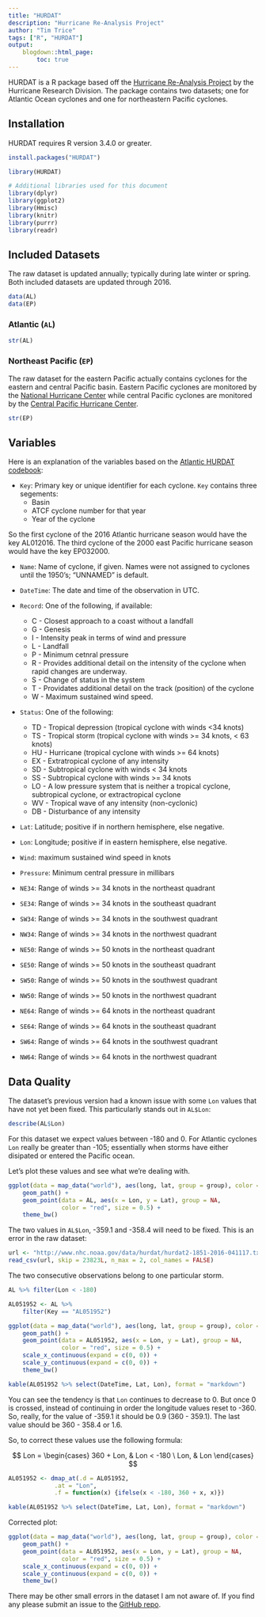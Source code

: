 ```yaml
---
title: "HURDAT"
description: "Hurricane Re-Analysis Project"
author: "Tim Trice"
tags: ["R", "HURDAT"]
output:
    blogdown::html_page:
        toc: true
---
```


HURDAT is a R package based off the [Hurricane Re-Analysis Project](http://www.aoml.noaa.gov/hrd/hurdat/Data_Storm.html) by the Hurricane Research Division. The package contains two datasets; one for Atlantic Ocean cyclones and one for northeastern Pacific cyclones. 

## Installation

HURDAT requires R version 3.4.0 or greater.

```r
install.packages("HURDAT")
```

```r
library(HURDAT)
```

```r
# Additional libraries used for this document
library(dplyr)
library(ggplot2)
library(Hmisc)
library(knitr)
library(purrr)
library(readr)
```

## Included Datasets

The raw dataset is updated annually; typically during late winter or spring. Both included datasets are updated through 2016.

```r
data(AL)
data(EP)
```

### Atlantic (`AL`)

```r
str(AL)
```

### Northeast Pacific (`EP`)

The raw dataset for the eastern Pacific actually contains cyclones for the eastern and central Pacific basin. Eastern Pacific cyclones are monitored by the [National Hurricane Center](http://www.nhc.noaa.gov/) while central Pacific cyclones are monitored by the [Central Pacific Hurricane Center](http://www.prh.noaa.gov/cphc/). 

```r
str(EP)
```

## Variables

Here is an explanation of the variables based on the [Atlantic HURDAT codebook](http://www.nhc.noaa.gov/data/hurdat/hurdat2-format-atlantic.pdf):

* `Key`: Primary key or unique identifier for each cyclone. `Key` contains three segements:
    + Basin
    + ATCF cyclone number for that year
    + Year of the cyclone

So the first cyclone of the 2016 Atlantic hurricane season would have the key AL012016. The third cyclone of the 2000 east Pacific hurricane season would have the key EP032000.

* `Name`: Name of cyclone, if given. Names were not assigned to cyclones until the 1950's; "UNNAMED" is default. 

* `DateTime`: The date and time of the observation in UTC.

* `Record`: One of the following, if available:
    + C - Closest approach to a coast without a landfall
    + G - Genesis
    + I - Intensity peak in terms of wind and pressure
    + L - Landfall
    + P - Minimum cetnral pressure
    + R - Provides additional detail on the intensity of the cyclone when rapid changes are underway. 
    + S - Change of status in the system
    + T - Providates additional detail on the track (position) of the cyclone
    + W - Maximum sustained wind speed.

* `Status`: One of the following:
    + TD - Tropical depression (tropical cyclone with winds <34 knots)
    + TS - Tropical storm (tropical cyclone with winds >= 34 knots, < 63 knots)
    + HU - Hurricane (tropical cyclone with winds >= 64 knots)
    + EX - Extratropical cyclone of any intensity
    + SD - Subtropical cyclone with winds < 34 knots
    + SS - Subtropical cyclone with winds >= 34 knots
    + LO - A low pressure system that is neither a tropical cyclone, subtropical cyclone, or extractropical cyclone
    + WV - Tropical wave of any intensity (non-cyclonic)
    + DB - Disturbance of any intensity

* `Lat`: Latitude; positive if in northern hemisphere, else negative.

* `Lon`: Longitude; positive if in eastern hemisphere, else negative.

* `Wind`: maximum sustained wind speed in knots

* `Pressure`: Minimum central pressure in millibars

* `NE34`: Range of winds >= 34 knots in the northeast quadrant

* `SE34`:  Range of winds >= 34 knots in the southeast quadrant

* `SW34`:  Range of winds >= 34 knots in the southwest quadrant

* `NW34`:  Range of winds >= 34 knots in the northwest quadrant

* `NE50`:  Range of winds >= 50 knots in the northeast quadrant

* `SE50`: Range of winds >= 50 knots in the southeast quadrant

* `SW50`: Range of winds >= 50 knots in the southwest quadrant

* `NW50`: Range of winds >= 50 knots in the northwest quadrant

* `NE64`: Range of winds >= 64 knots in the northeast quadrant

* `SE64`: Range of winds >= 64 knots in the southeast quadrant

* `SW64`: Range of winds >= 64 knots in the southwest quadrant

* `NW64`: Range of winds >= 64 knots in the northwest quadrant

## Data Quality

The dataset's previous version had a known issue with some `Lon` values that have not yet been fixed. This particularly stands out in `AL$Lon`:

```r
describe(AL$Lon)
```

For this dataset we expect values between -180 and 0. For Atlantic cyclones `Lon` really be greater than -105; essentially when storms have either disipated or entered the Pacific ocean. 

Let's plot these values and see what we're dealing with.


```r
ggplot(data = map_data("world"), aes(long, lat, group = group), color = "grey10") + 
    geom_path() + 
    geom_point(data = AL, aes(x = Lon, y = Lat), group = NA, 
               color = "red", size = 0.5) + 
    theme_bw()
```

The two values in `AL$Lon`, -359.1 and -358.4 will need to be fixed. This is an error in the raw dataset:

```r
url <- "http://www.nhc.noaa.gov/data/hurdat/hurdat2-1851-2016-041117.txt"
read_csv(url, skip = 23823L, n_max = 2, col_names = FALSE)
```

The two consecutive observations belong to one particular storm.

```r
AL %>% filter(Lon < -180)
```

```r
AL051952 <- AL %>% 
    filter(Key == "AL051952")
```

```r
ggplot(data = map_data("world"), aes(long, lat, group = group), color = "grey10") + 
    geom_path() + 
    geom_point(data = AL051952, aes(x = Lon, y = Lat), group = NA, 
               color = "red", size = 0.5) + 
    scale_x_continuous(expand = c(0, 0)) + 
    scale_y_continuous(expand = c(0, 0)) + 
    theme_bw()
```

```r
kable(AL051952 %>% select(DateTime, Lat, Lon), format = "markdown")
```

You can see the tendency is that `Lon` continues to decrease to 0. But once 0 is crossed, instead of continuing in order the longitude values reset to -360. So, really, for the value of -359.1 it should be 0.9 (360 - 359.1). The last value should be 360 - 358.4 or 1.6.

So, to correct these values use the following formula:

$$ Lon = \begin{cases} 360 + Lon, & Lon < -180 \ Lon, & Lon \end{cases} $$

```r
AL051952 <- dmap_at(.d = AL051952, 
             .at = "Lon", 
             .f = function(x) {ifelse(x < -180, 360 + x, x)})
```

```r
kable(AL051952 %>% select(DateTime, Lat, Lon), format = "markdown")
```

Corrected plot:

```r
ggplot(data = map_data("world"), aes(long, lat, group = group), color = "grey10") + 
    geom_path() + 
    geom_point(data = AL051952, aes(x = Lon, y = Lat), group = NA, 
               color = "red", size = 0.5) + 
    scale_x_continuous(expand = c(0, 0)) + 
    scale_y_continuous(expand = c(0, 0)) + 
    theme_bw()
```

There may be other small errors in the dataset I am not aware of. If you find any please submit an issue to the [GitHub repo](https://github.com/timtrice/HURDAT/issues).
